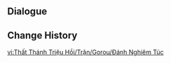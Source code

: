 {{Genius Invokation TCG Stage
|title        = Gorou: Serious
|type         = Serious Showdown
|group        = Invitation Board
|character    = Gorou
|requirement  = 7
|introduction = "Your skills are formidable! But as the strategy books say, 'A tough adversary only makes you stronger.' I'm fired up now, so let's have another round!"<br>{{color|bp|Special Rule: "Gorou" starts with the Talent Card "Rushing Hound: Swift as the Wind" equipped.}}
|objective_1  = Achieve victory
|reward_1     = Lucky Coin*1000
|lineup       = Gorou;Sangonomiya Kokomi;Arataki Itto
|action       = Rushing Hound: Swift as the Wind;Rushing Hound: Swift as the Wind;Archaic Petra;Archaic Petra;King's Squire;King's Squire;Elemental Resonance: Woven Stone;Elemental Resonance: Woven Stone;Elemental Resonance: Enduring Rock;Elemental Resonance: Enduring Rock;Vourukasha's Glow;Vourukasha's Glow;Tubby;Tubby;Tenshukaku;Tenshukaku;Grand Narukami Shrine;Grand Narukami Shrine;Sangonomiya Shrine;Sangonomiya Shrine;Sumeru City;Sumeru City;Weeping Willow of the Lake;Weeping Willow of the Lake;Dawn Winery;Dawn Winery;Wangshu Inn;Wangshu Inn;The Bestest Travel Companion!;The Bestest Travel Companion!
}}

==Dialogue==
{{Transclude|Genius Invokation TCG/Stage/Gorou|Serious Showdown}}

==Change History==
{{Change History|4.3}}

[[vi:Thất Thánh Triệu Hồi/Trận/Gorou/Đánh Nghiêm Túc]]